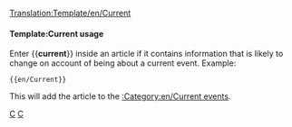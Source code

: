 <noinclude>[[Translation:Template/en/Current]]</noinclude><noinclude></noinclude>{{en/Ambox| type  = notice
| image = Current event.png | alt = Current event
| text  = This article concerns a current event. Some of its content may therefore be outdated.  The article should be given a higher than usual amount of attention while the event remains current.
}}<includeonly>{{{1|[[Category:en/Current events]]}}}</includeonly><noinclude>

====Template:Current usage====
Enter <nowiki>{{</nowiki>'''current'''<nowiki>}}</nowiki> inside an article if it contains information that is likely to change on account of being about a current event. Example:
<pre>{{en/Current}}</pre>
This will add the article to the [[:Category:en/Current events]].

[[Category:en/Templates|C]][[Category:en/Message boxes|C]]
</noinclude>
